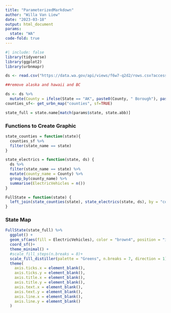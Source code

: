```yaml
---
title: "ParameterizedMarkdown"
author: "Willa Van Liew"
date: "2023-03-18"
output: html_document
params:
  state: "WA"
code-fold: true
---
```


```r
#| include: false
library(tidyverse)
library(ggplot2)
library(urbnmapr)

ds <- read.csv("https://data.wa.gov/api/views/f6w7-q2d2/rows.csv?accessType=DOWNLOAD")

##remove alaska and hawaii and BC

ds <- ds %>%
  mutate(County = ifelse(State == "AK", paste0(County, " Borough"), paste0(County, " County")), state_name = state.name[match(State,state.abb)])
counties_sf<- get_urbn_map("counties", sf=TRUE)

state_full = state.name[match(params$state, state.abb)]
```

### Functions to Create Graphic
```r
state_counties = function(state){
  counties_sf %>%
  filter(state_name == state)
}

state_electrics = function(state, ds) {
  ds %>%
  filter(state_name == state) %>%
  mutate(county_name = County) %>%
  group_by(county_name) %>%
  summarise(ElectricVehicles = n()) 
}

FullState = function(state) {
  left_join(state_counties(state), state_electrics(state, ds), by = "county_name")
}
```

### State Map 
```r
FullState(state_full) %>%
  ggplot() +
  geom_sf(aes(fill = ElectricVehicles), color = "brown4", position = "identity") +
  coord_sf()+
  theme_minimal() +
  #scale_fill_steps(n.breaks = 8)+
  scale_fill_distiller(palette = "Greens", n.breaks = 7, direction = 1)+
  theme(
    axis.ticks.x = element_blank(),
    axis.ticks.y = element_blank(),
    axis.title.x = element_blank(),
    axis.title.y = element_blank(),
    axis.text.x = element_blank(),
    axis.text.y = element_blank(),
    axis.line.x = element_blank(),
    axis.line.y = element_blank()
  )
```

